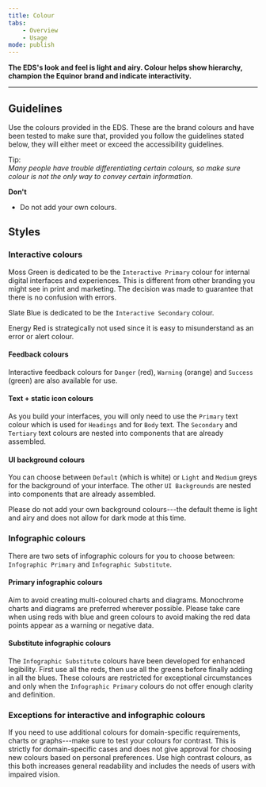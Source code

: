 ```yaml
---
title: Colour
tabs:
    - Overview
    - Usage
mode: publish
---
```



**The EDS's look and feel is light and airy. Colour helps show hierarchy, champion the Equinor brand and indicate interactivity.**
<!--One to two sentences as an introduction to the component-->

***

## Guidelines
<!--List how to use it, sizes, widths, grid interactions, color allowances -->

Use the colours provided in the EDS. These are the brand colours and have been tested to make sure that, provided you follow the guidelines stated below, they will either meet or exceed the accessibility guidelines.

Tip:  
_Many people have trouble differentiating certain colours, so make sure colour is not the only way to convey certain information._


**Don't**
<!--Bullet point list if needed -->
* Do not add your own colours. 


## Styles 
<!--One ### heading per frame in Figma, explaining each component in that frame. One 'content' section per variation if needed -->

### Interactive colours


Moss Green is dedicated to be the `Interactive Primary` colour for internal digital interfaces and experiences. 
This is different from other branding you might see in print and marketing. The decision was made to guarantee that there is no confusion with errors. 

Slate Blue is dedicated to be the `Interactive Secondary` colour. 

Energy Red is strategically not used since it is easy to misunderstand as an error or alert colour.

<Embed url="https://www.figma.com/file/0TbIXrrObWj80Cf7KucKYFL0/Design-Tokens?node-id=330%3A79" />
<Embed url="https://www.figma.com/file/0TbIXrrObWj80Cf7KucKYFL0/Design-Tokens?node-id=330%3A143" />
<Embed url="https://www.figma.com/file/0TbIXrrObWj80Cf7KucKYFL0/Design-Tokens?node-id=330%3A2" />


#### Feedback colours

Interactive feedback colours for `Danger` (red), `Warning` (orange) and `Success` (green) are also available for use.

<Embed url="https://www.figma.com/file/0TbIXrrObWj80Cf7KucKYFL0/Design-Tokens?node-id=330%3A145" />
<Embed url="https://www.figma.com/file/0TbIXrrObWj80Cf7KucKYFL0/Design-Tokens?node-id=330%3A467" />
<Embed url="https://www.figma.com/file/0TbIXrrObWj80Cf7KucKYFL0/Design-Tokens?node-id=330%3A558" />


#### Text + static icon colours

As you build your interfaces, you will only need to use the `Primary` text colour which is used for `Headings` and for `Body` text. The `Secondary` and `Tertiary` text colours are nested into components that are already assembled.

<Embed url="https://www.figma.com/file/0TbIXrrObWj80Cf7KucKYFL0/Design-Tokens?node-id=291%3A16" />


#### UI background colours

You can choose between `Default` (which is white) or `Light` and `Medium` greys for the background of your interface. 
The other `UI Backgrounds` are nested into components that are already assembled.  

Please do not add your own background colours---the default theme is light and airy and does not allow for dark mode at this time.

<Embed url="https://www.figma.com/file/0TbIXrrObWj80Cf7KucKYFL0/Design-Tokens?node-id=291%3A228" />


### Infographic colours 

There are two sets of infographic colours for you to choose between: `Infographic Primary` and `Infographic Substitute`. 


#### Primary infographic colours 

Aim to avoid creating multi-coloured charts and diagrams. Monochrome charts and diagrams are preferred wherever possible. Please take care when using reds with blue and green colours to avoid making the red data points appear as a warning or negative data. 

<Embed url="https://www.figma.com/file/0TbIXrrObWj80Cf7KucKYFL0/Design-Tokens?node-id=335%3A8" />


#### Substitute infographic colours

The `Infographic Substitute` colours have been developed for enhanced legibility. First use all the reds, then use all the greens before finally adding in all the blues. These colours are restricted for exceptional circumstances and only when the `Infographic Primary` colours do not offer enough clarity and definition. 

<Embed url="https://www.figma.com/file/0TbIXrrObWj80Cf7KucKYFL0/Design-Tokens?node-id=330%3A216" />


### Exceptions for interactive and infographic colours

If you need to use additional colours for domain-specific requirements, charts or graphs---make sure to test your colours for contrast. This is strictly for domain-specific cases and does not give approval for choosing new colours based on personal preferences. Use high contrast colours, as this both increases general readability and includes the needs of users with impaired vision. 
